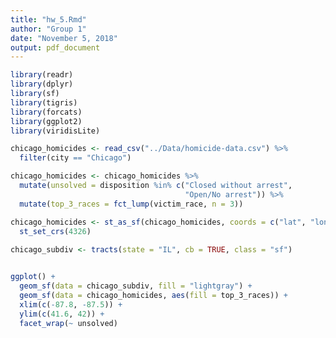 ```yaml
---
title: "hw_5.Rmd"
author: "Group 1"
date: "November 5, 2018"
output: pdf_document
---
```


```r

library(readr)
library(dplyr)
library(sf)
library(tigris)
library(forcats)
library(ggplot2)
library(viridisLite)

chicago_homicides <- read_csv("../Data/homicide-data.csv") %>% 
  filter(city == "Chicago")

chicago_homicides <- chicago_homicides %>% 
  mutate(unsolved = disposition %in% c("Closed without arrest", 
                                       "Open/No arrest")) %>% 
  mutate(top_3_races = fct_lump(victim_race, n = 3))

chicago_homicides <- st_as_sf(chicago_homicides, coords = c("lat", "lon")) %>% 
  st_set_crs(4326)
  
chicago_subdiv <- tracts(state = "IL", cb = TRUE, class = "sf")


ggplot() +
  geom_sf(data = chicago_subdiv, fill = "lightgray") +
  geom_sf(data = chicago_homicides, aes(fill = top_3_races)) +
  xlim(c(-87.8, -87.5)) + 
  ylim(c(41.6, 42)) +
  facet_wrap(~ unsolved)


  

```

```r
```

```r
```